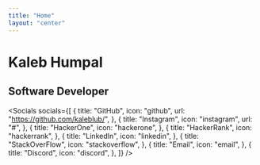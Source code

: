 ```yaml
---
title: "Home"
layout: "center"
---
```


# Kaleb Humpal 
## Software Developer

<Socials
  socials={[
    {
      title: "GitHub",
      icon: "github",
      url: "https://github.com/kaleblub/",
    },
    {
      title: "Instagram",
      icon: "instagram",
      url: "#",
    },
    {
      title: "HackerOne",
      icon: "hackerone",
    },
    {
      title: "HackerRank",
      icon: "hackerrank",
    },
    {
      title: "LinkedIn",
      icon: "linkedin",
    },
    {
      title: "StackOverFlow",
      icon: "stackoverflow",
    },
    {
      title: "Email",
      icon: "email",
    },
    {
      title: "Discord",
      icon: "discord",
    },
  ]}
/>
